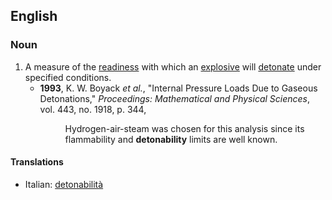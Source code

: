 ==English==

===Noun===
{{en-noun|detonabilities}}

# A measure of the [[readiness]] with which an [[explosive]] will [[detonate]] under specified conditions.
#*'''1993''', K. W. Boyack ''et al.'', "Internal Pressure Loads Due to Gaseous Detonations," ''Proceedings: Mathematical and Physical Sciences'', vol. 443, no. 1918, p. 344,
#*:Hydrogen-air-steam was chosen for this analysis since its flammability and '''detonability''' limits are well known.

====Translations====
{{top}}
*Italian: [[detonabilità]] {{f}}
{{mid}}

{{bottom}}